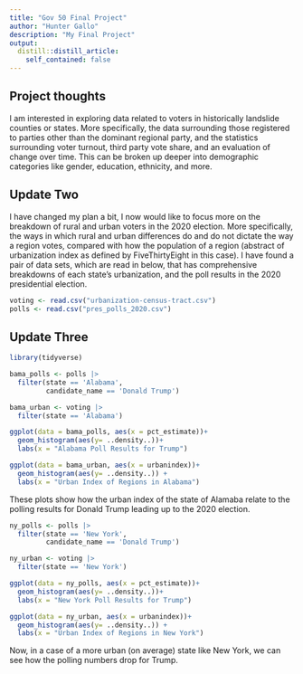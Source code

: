 ```yaml
---
title: "Gov 50 Final Project"
author: "Hunter Gallo"
description: "My Final Project"
output:
  distill::distill_article:
    self_contained: false
---
```




## Project thoughts

I am interested in exploring data related to voters in historically landslide counties or states. More specifically, the data surrounding those registered to parties other than the dominant regional party, and the statistics surrounding voter turnout, third party vote share, and an evaluation of change over time. This can be broken up deeper into demographic categories like gender, education, ethnicity, and more. 

## Update Two

I have changed my plan a bit, I now would like to focus more on the breakdown of rural and urban voters in the 2020 election. More specifically, the ways in which rural and urban differences do and do not dictate the way a region votes, compared with how the population of a region (abstract of urbanization index as defined by FiveThirtyEight in this case). I have found a pair of data sets, which are read in below, that has comprehensive breakdowns of each state's urbanization, and the poll results in the 2020 presidential election. 

```r
voting <- read.csv("urbanization-census-tract.csv")
polls <- read.csv("pres_polls_2020.csv")
```

## Update Three 

```r
library(tidyverse)

bama_polls <- polls |>
  filter(state == 'Alabama',
         candidate_name == 'Donald Trump')

bama_urban <- voting |>
  filter(state == 'Alabama')

ggplot(data = bama_polls, aes(x = pct_estimate))+
  geom_histogram(aes(y= ..density..))+
  labs(x = "Alabama Poll Results for Trump")

ggplot(data = bama_urban, aes(x = urbanindex))+
  geom_histogram(aes(y= ..density..)) +
  labs(x = "Urban Index of Regions in Alabama")

```
These plots show how the urban index of the state of Alamaba relate to the polling results for Donald Trump leading up to the 2020 election. 

```r
ny_polls <- polls |>
  filter(state == 'New York',
         candidate_name == 'Donald Trump')

ny_urban <- voting |>
  filter(state == 'New York')

ggplot(data = ny_polls, aes(x = pct_estimate))+
  geom_histogram(aes(y= ..density..))+
  labs(x = "New York Poll Results for Trump")

ggplot(data = ny_urban, aes(x = urbanindex))+
  geom_histogram(aes(y= ..density..)) +
  labs(x = "Urban Index of Regions in New York")

```

Now, in a case of a more urban (on average) state like New York, we can see how the polling numbers drop for Trump. 
